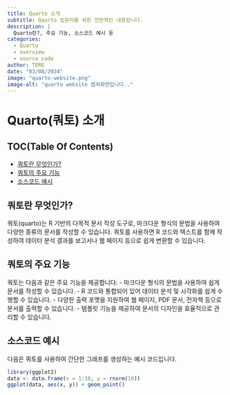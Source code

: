 ```yaml
---
title: Quarto 소개
subtitle: Qaurto 입문자를 위한 전반적인 내용입니다.
description: |
  Quarto란?, 주요 기능, 소스코드 예시 등
categories:
  - Quarto
  - overview
  - source code
author: TERE
date: "03/08/2024"
image: "quarto-website.png"
image-alt: "quarto website 캡쳐화면입니다.."
---
```


# Quarto(쿼토) 소개

## TOC(Table Of Contents)

-   [쿼토란 무엇인가?](#쿼토란-무엇인가)
-   [쿼토의 주요 기능](#쿼토의-주요-기능)
-   [소스코드 예시](#쿼토-소스코드-예시)

## 쿼토란 무엇인가? {#쿼토란-무엇인가}

쿼토(quarto)는 R 기반의 다목적 문서 작성 도구로, 마크다운 형식의 문법을 사용하여 다양한 종류의 문서를 작성할 수 있습니다. 쿼토를 사용하면 R 코드와 텍스트를 함께 작성하여 데이터 분석 결과를 보고서나 웹 페이지 등으로 쉽게 변환할 수 있습니다.

## 쿼토의 주요 기능 {#쿼토의-주요-기능}

쿼토는 다음과 같은 주요 기능을 제공합니다: - 마크다운 형식의 문법을 사용하여 쉽게 문서를 작성할 수 있습니다. - R 코드와 통합되어 있어 데이터 분석 및 시각화를 쉽게 수행할 수 있습니다. - 다양한 출력 포맷을 지원하여 웹 페이지, PDF 문서, 전자책 등으로 문서를 출력할 수 있습니다. - 템플릿 기능을 제공하여 문서의 디자인을 효율적으로 관리할 수 있습니다.

## 소스코드 예시 {#쿼토-소스코드-예시}

다음은 쿼토를 사용하여 간단한 그래프를 생성하는 예시 코드입니다.

```r
library(ggplot2) 
data <- data.frame(x = 1:10, y = rnorm(10)) 
ggplot(data, aes(x, y)) + geom_point()
```
